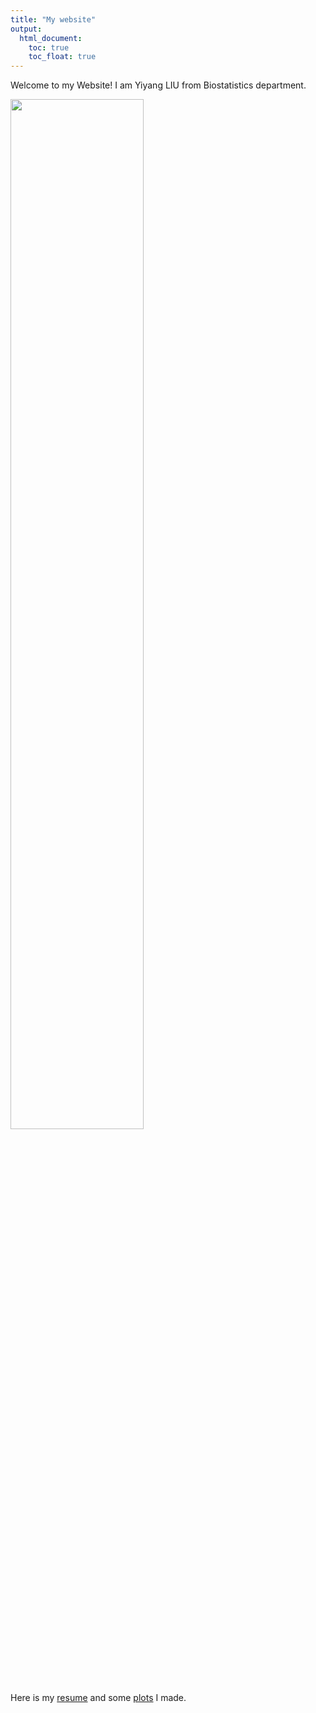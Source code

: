 ```yaml
---
title: "My website"
output: 
  html_document:
    toc: true
    toc_float: true
---
```


Welcome to my Website! I am Yiyang LIU from Biostatistics department. 

<img src = "./image/lyy.jpg" style = 'width:65%'>

Here is my [resume](./file/resume.pdf) and some [plots](./dashboard.html) I made.


